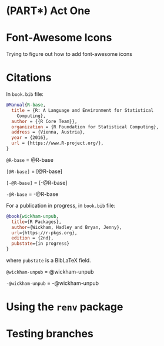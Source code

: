 # (PART\*) Act One {-}

# Font-Awesome Icons

<i class="fab fa-creative-commons"></i>

Trying to figure out how to add font-awesome icons

<span style="font-size: 3em; color: Tomato;">
  <i class="fas fa-camera"></i>
</span>


# Citations {#citations}

In `book.bib` file:


```bibtex
@Manual{R-base,
  title = {R: A Language and Environment for Statistical
    Computing},
  author = {{R Core Team}},
  organization = {R Foundation for Statistical Computing},
  address = {Vienna, Austria},
  year = {2016},
  url = {https://www.R-project.org/},
}
```

`@R-base` = @R-base

`[@R-base]` = [@R-base]

`[-@R-base]` = [-@R-base]

`-@R-base` = -@R-base


For a publication in progress, in `book.bib` file:

```bibtex
@book{wickham-unpub,
  title={R Packages},
  author={Wickham, Hadley and Bryan, Jenny},
  url={https://r-pkgs.org},
  edition = {2nd},
  pubstate={in progress}
}
```

where `pubstate` is a BibLaTeX field. 


`@wickham-unpub` = @wickham-unpub

`-@wickham-unpub` = -@wickham-unpub


# Using the `renv` package 





# Testing branches

